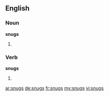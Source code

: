 ==English==

===Noun===
'''snugs'''

# {{plural of|snug}}

===Verb===
'''snugs'''

# {{en-third-person singular of|snug}}

[[ar:snugs]]
[[de:snugs]]
[[fr:snugs]]
[[my:snugs]]
[[vi:snugs]]